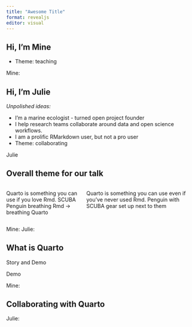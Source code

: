 ```yaml
---
title: "Awesome Title"
format: revealjs
editor: visual
---
```


## Hi, I'm Mine

-   Theme: teaching

<!-- -->

::: {.notes}
Mine:
:::

## Hi, I'm Julie

*Unpolished ideas:*

-   I'm a marine ecologist - turned open project founder
-   I help research teams collaborate around data and open science workflows.
-   I am a prolific RMarkdown user, but not a pro user
-   Theme: collaborating

<!-- -->

::: {.notes}
Julie
:::

## Overall theme for our talk

::: columns
::: {.column width="40%"}
Quarto is something you can use if you love Rmd.
SCUBA Penguin breathing Rmd -\> breathing Quarto
:::

::: {.column width="60%"}
Quarto is something you can use even if you've never used Rmd.
Penguin with SCUBA gear set up next to them
:::
:::

::: {.notes}
Mine: 
Julie:
:::

## What is Quarto

Story and Demo

Demo

::: {.notes}
Mine: 
:::

## Collaborating with Quarto

::: {.notes}
Julie:
:::
